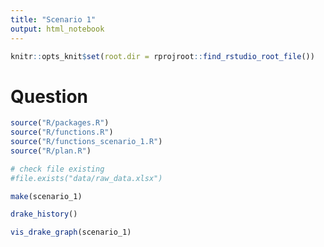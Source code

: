 ```yaml
---
title: "Scenario 1"
output: html_notebook
---
```


```r
knitr::opts_knit$set(root.dir = rprojroot::find_rstudio_root_file())
```

# Question

```r
source("R/packages.R")
source("R/functions.R")
source("R/functions_scenario_1.R")
source("R/plan.R")
```

```r
# check file existing
#file.exists("data/raw_data.xlsx")
```


```r
make(scenario_1)
```

```r
drake_history()
```

```r
vis_drake_graph(scenario_1)
```

